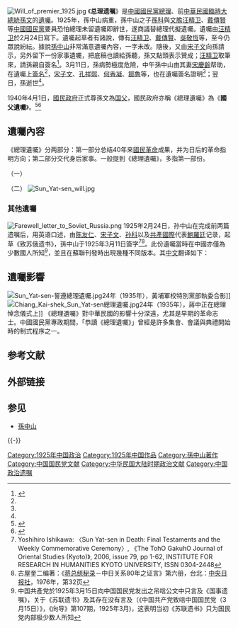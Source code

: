 {{not|總理遺言}}
[[File:Will_of_premier_1925.jpg|thumb]]
《'''总理遗嘱'''》是[[中國國民黨|中國國民黨]][[中國國民黨主席|總理]]、前[[中華民國臨時大總統|中華民國臨時大總統]][[孫文|孫文]]的[[遺囑|遺囑]]。1925年，孫中山病重，孫中山之子[[孫科|孫科]]與[[文膽|文膽]][[汪精卫|汪精卫]]、[[戴傳賢|戴傳賢]]等[[中國國民黨|中國國民黨]]要員恐怕總理未留遺囑即辭世，遂商議替總理代擬遺囑。遺囑由[[汪精卫|汪精卫]]於2月24日寫下。遺囑起草者有諸說，傳有[[汪精卫|汪精卫]]、[[戴傳賢|戴傳賢]]、[[吳敬恆|吳敬恆]]等，至今仍眾說紛紜。據說[[孫中山|孫中山]]非常滿意遺囑內容，一字未改。隨後，又由[[宋子文|宋子文]]向孫請示，另外留下一份家事遺囑，把底稿也讀給孫聽，孫又點頭表示贊成；[[汪精卫|汪精卫]]取筆來，請孫親自簽名<ref name="劉">{{cite book|title=《國父傳》|author=劉中和編著|location=台北|publisher=益群書店|year=1984|isbn=9575520858|series=中華偉人傳記叢書}}</ref>{{rp|250}}。3月11日，孫病勢極度危險，中午孫中山由其妻[[宋慶齡|宋慶齡]]帮助，在遺囑上[[簽名|簽名]]<ref name="劉"/>{{rp|251}}，[[宋子文|宋子文]]、[[孔祥熙|孔祥熙]]、[[何香凝|何香凝]]、[[鄒魯|鄒魯]]等，也在遺囑簽名證明<ref name="劉"/>{{rp|251}}；翌日，孫逝世<ref name="劉"/>{{rp|252}}。

1940年4月1日，[[國民政府|國民政府]]正式尊孫文為[[国父|国父]]，國民政府亦稱《總理遺囑》為《'''國父遺囑'''》。<ref>{{web reference|URL=http://sun.yatsen.gov.tw/content.php?cid=S01_01_01_01|title=國父生平事蹟簡表|work=孫中山學術研究資訊網|year=2017年|date=6月16日|access-date=2018-04-30|archive-date=2012-05-22|archive-url=https://web.archive.org/web/20120522020340/http://sun.yatsen.gov.tw/content.php?cid=S01_01_01_01|dead-url=yes}}</ref><ref>{{web reference|URL=http://sun.yatsen.gov.tw/content.php?cid=S01_01_01_02|title=國父遺囑|work=孫中山學術研究資訊網|year=2017年|date=6月16日|access-date=2018-04-30|archive-date=2017-07-07|archive-url=https://web.archive.org/web/20170707224645/http://sun.yatsen.gov.tw/content.php?cid=S01_01_01_02|dead-url=no}}</ref>

== 遺囑內容 ==
《總理遺囑》分两部分：第一部分总结40年来[[國民革命|國民革命]]成果，并为日后的革命指明方向；第二部分交代身后家事。一般提到《總理遺囑》，多指第一部份。

（一）
{{quotation|
-{余}-致力國民革命，凡四十年，其目的在求中國之自由平等。積四十年之經驗，深知欲達到此目的，必須喚起民眾及聯合世界上以平等待我之民族，共同奮鬥。<br />現在革命尚未成功，凡我同志，務須依照-{余}-所著《[[建國方略|建國方略]]》、《[[建國大綱|建國大綱]]》、《[[三民主義|三民主義]]》及《[[s:中國國民黨第一次全國代表大會宣言|第一次全國代表大會宣言]]》，繼續努力，以求貫徹。最近主張開國民會議及廢除[[不平等條約|不平等條約]]，尤須於最短期間，促其實現。是所至囑！<ref>據北京《晨報》1925年3月14日影印遺囑原件；「孫文」二字係1925年3月11日夜9時由孫中山親筆簽署，見《孫中山非常言：論道1896－1925》，北京人民日報出版社2011年4月第1版，第199頁，ISBN 9787511502537。此遺囑為汪精衛[[捉刀|捉刀]]。當日孫托咐何香凝要「善视孙夫人（宋庆龄）」，“弗以其夫人无产而轻视”；何香凝回答：「先生，我亲近先生二十多年，同受甘苦。万一先生不测，我们当盡力保护夫人及先生遗族。我虽然[[知识|知识]]能力都很薄弱，但是总算能够亲受总理三民主义的教诲，我有一分力量，必定盡力宣传。」孙中山過去一再推遲為遺囑簽字，此時在宋庆龄附助下，在兩个遗嘱文件上签名。</ref>

{{right|孫文 三月十一日補簽}}<br>

中華民國十四年二月二十四日

{{right|筆記者     [[汪精衛|汪精衛]]}}<br>

{{right|證明者     [[宋子文|宋子文]]}}<br>
{{right|             [[孫科|孫科]]}}<br>
{{right|           [[孔祥熙|孔祥熙]]}}<br>
{{right|[[邵元沖|邵元沖]] [[戴恩賽|戴恩賽]]}}<br>
{{right|[[吳敬恒|吳敬恒]] [[何香凝|何香凝]]}}<br>
{{right|[[戴季陶|戴季陶]]   [[鄒魯|鄒魯]]}}<br>
}}

（二）
{{quotation|
-{余}-因盡瘁國事，不治家產。其所遺之書籍、衣物、住宅等，一切均付吾妻宋慶齡，以為紀念。-{余}-之兒女已長成，能自立，望各自愛，以繼-{余}-志。此囑<ref>據北京《晨報》1925年3月14日影印遺囑原件；「孫文」二字係1925年3月11日夜9時由孫中山親筆簽署，見《孫中山非常言：論道1896－1925》，北京：人民日報出版社2011年4月第1版，第202頁，ISBN 9787511502537</ref>。

{{right|孫文 三月十一日補簽}}<br>

中華民國十四年二月二十四日

{{right|筆記者  汪精衛}}<br>

{{right|證明者  何香凝}}<br>
{{right|        宋子文}}<br>
{{right|  鄒魯  孔祥熙}}<br>
{{right|吳敬恒    孫科}}<br>
{{right|邵元沖  戴季陶}}<br>
{{right|        戴恩賽}}<br>
}}
[[File:Sun_Yat-sen_will.jpg|thumb]]

=== 其他遺囑 ===
[[File:Farewell_letter_to_Soviet_Russia.png|thumb]]
1925年2月24日，孙中山在完成前两篇遗嘱后，用英语口述，由[[陈友仁|陈友仁]]、[[宋子文|宋子文]]、[[孙科|孙科]]以及[[共產國際|共產國際]]代表[[米哈伊尔·马尔科维奇·鲍罗廷|鮑羅廷]]记录，起草《致苏俄遗书》，孫中山于1925年3月11日簽字<ref>Yoshihiro Ishikawa: 〈Sun Yat-sen in Death: Final Testaments and the Weekly Commemorative Ceremony〉, 《The TohO GakuhO Journal of Oriental Studies (Kyoto)》, 2006, issue 79, pp 1-62, INSTITUTE FOR RESEARCH IN HUMANITIES KYOTO UNIVERSITY, ISSN 0304-2448</ref><ref>古屋奎二编著：《[[蒋总统秘录|蒋总统秘录]]－中日关系80年之证言》第六册，台北：[[中央日报社|中央日报社]]，1976年，第32页</ref>。此份遺囑當時在中國亦僅為少數國人所知<ref>中国共產党於1925年3月15日向中国国民党发出之吊唁公文中只言及《国事遗嘱》，关于《苏联遗书》及其存在没有言及（《中国共产党致唁中国国民党（3月15日）》，《向导》第107期，1925年3月)，这表明当初《苏联遗书》只为国民党内部极少数人所知</ref>，並且在蘇聯刊發時出現幾種不同版本。其[[中文|中文]]翻译如下：

{{quotation|苏维埃社会主义共和国大联合中央执行委员会<br />
亲爱的同志：<br />
我在此身患不治之症。我的心念，此时转向于你们，转向于我党及我国的将来。<br />
你们是自由的[[共和制|共和国]]大联合之首领。此自由的共和国大联合，是不朽的[[列宁|列宁]]遗产与被压迫民族的世界之真遗产。[[帝国主义|帝国主义]]下的难民，将藉此以保卫其[[自由|自由]]，从以古代奴役战争偏私为基础之国际制度中谋[[解放|解放]]。<br />
我遗下的是国民党，我希望国民党在完成其由帝国主义制度解放中国及其他被侵略国之[[历史|历史]]的工作中，与你们合力共作。[[命运|命运]]使我必须放下我未竟之业，移交于彼谨守[[三民主义|国民党主义]]与教训而组织我真正同志之人。<br />
故我已嘱咐国民黨进行[[国民革命|民族革命]]运动之工作，中国可免帝国主义加诸中国的[[半殖民地|半殖民地]]状况之羁缚。为达到此项目的起见，我已命国民党长此继续与你们提携。我深信你们政府亦必继续前此予[[中华民国|我国]]之援助。<br />
亲爱的同志！当此与你们诀别之际，我愿表示我热烈的希望，希望不久即将破晓，斯时苏联以良友及盟国而欢迎强盛独立之中国，两国在争为世界被压迫民族自由之大战中，携手并进以取得胜利。<br />
谨以兄弟之谊祝你们平安！

{{right|孙逸仙}}<br>
{{right|1925年3月11日签字，证明者：}}<br>
{{right|宋子文}}<br>
{{right|汪精卫}}<br>
{{right|何香凝}}<br>
{{right|孙科}}<br>
{{right|戴恩赛}}<br>
{{right|邹鲁}}<br>
{{right|孔祥熙}}

}}

==遺囑影響==
[[File:Sun_Yat-sen-誓遵總理遺囑.jpg|thumb]]24年（1935年），黃埔軍校特別黨部執委合影]]
[[File:Chiang_Kai-shek_Sun_Yat-sen總理遺囑.jpg|thumb]]24年（1935年），蔣中正在總理悼念儀式上]]
《總理遺囑》對中華民國的影響十分深遠，尤其是早期的革命志士。中國國民黨專政期間，「恭讀《總理遺囑》」曾經是許多集會、會議與典禮開始時的制式程序之一。
== 参考文献 ==
{{Reflist|30em}}

== 外部链接 ==
{{Wikisource|總理遺囑}}

== 参见 ==
{{Portal box|中华民国|政治|死亡}}
* [[孫中山|孫中山]]

{{-}}
{{孙中山}}

[[Category:1925年中国政治|Category:1925年中国政治]]
[[Category:1925年中国作品|Category:1925年中国作品]]
[[Category:孫中山著作|Category:孫中山著作]]
[[Category:中国国民党文献|Category:中国国民党文献]]
[[Category:中华民国大陆时期政治文献|Category:中华民国大陆时期政治文献]]
[[Category:中国政治遗嘱|Category:中国政治遗嘱]]